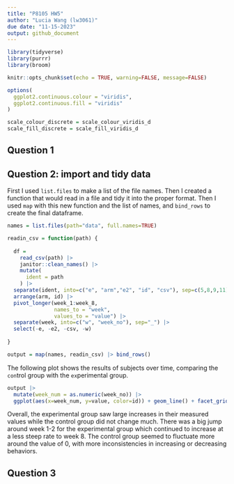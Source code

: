 ```yaml
---
title: "P8105 HW5"
author: "Lucia Wang (lw3061)"
due date: "11-15-2023"
output: github_document
---
```


```r
library(tidyverse)
library(purrr)
library(broom)

knitr::opts_chunk$set(echo = TRUE, warning=FALSE, message=FALSE)

options(
  ggplot2.continuous.colour = "viridis",
  ggplot2.continuous.fill = "viridis"
)

scale_colour_discrete = scale_colour_viridis_d
scale_fill_discrete = scale_fill_viridis_d
```

## Question 1

## Question 2: import and tidy data
First I used `list.files` to make a list of the file names. Then I created a function that would read in a file and tidy it into the proper format. Then I used `map` with this new function and the list of names, and `bind_rows` to create the final dataframe.
```r
names = list.files(path="data", full.names=TRUE)

readin_csv = function(path) {
  
  df =
    read_csv(path) |>
    janitor::clean_names() |>
    mutate(
      ident = path
    ) |>
  separate(ident, into=c("e", "arm","e2", "id", "csv"), sep=c(5,8,9,11)) |>
  arrange(arm, id) |>
  pivot_longer(week_1:week_8,
               names_to = "week",
               values_to = "value") |>
  separate(week, into=c("w", "week_no"), sep="_") |> 
  select(-e, -e2, -csv, -w)
  
}

output = map(names, readin_csv) |> bind_rows()

```

The following plot shows the results of subjects over time, comparing the `con`trol group with the `ex`perimental group.
```r
output |>
  mutate(week_num = as.numeric(week_no)) |>
  ggplot(aes(x=week_num, y=value, color=id)) + geom_line() + facet_grid(~arm)
```
Overall, the experimental group saw large increases in their measured values while the control group did not change much. There was a big jump around week 1-2 for the experimental group which continued to increase at a less steep rate to week 8. The control group seemed to fluctuate more around the value of 0, with more inconsistencies in increasing or decreasing behaviors. 

## Question 3


